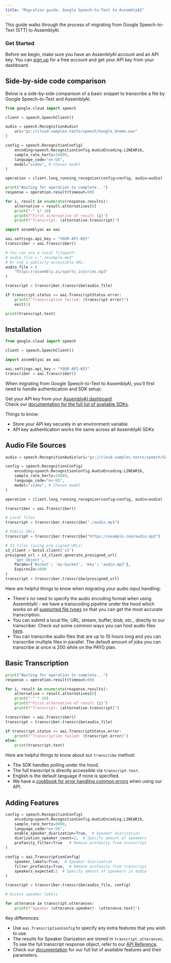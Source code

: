 ```yaml
---
title: "Migration guide: Google Speech-to-Text to AssemblyAI"
---
```


This guide walks through the process of migrating from Google Speech-to-Text (STT) to AssemblyAI.

### Get Started

Before we begin, make sure you have an AssemblyAI account and an API key. You can [sign up](https://assemblyai.com/dashboard/signup) for a free account and get your API key from your dashboard.

## Side-by-side code comparison

Below is a side-by-side comparison of a basic snippet to transcribe a file by Google Speech-to-Text and AssemblyAI.

<Tabs groupId="language">
<Tab language="google" title="Google STT">

```python
from google.cloud import speech

client = speech.SpeechClient()

audio = speech.RecognitionAudio(
    uri="gs://cloud-samples-tests/speech/Google_Gnome.wav"
)

config = speech.RecognitionConfig(
    encoding=speech.RecognitionConfig.AudioEncoding.LINEAR16,
    sample_rate_hertz=16000,
    language_code="en-US",
    model="video", # Chosen model
)

operation = client.long_running_recognize(config=config, audio=audio)

print("Waiting for operation to complete...")
response = operation.result(timeout=90)

for i, result in enumerate(response.results):
    alternative = result.alternatives[0]
    print("-" \* 20)
    print(f"First alternative of result {i}")
    print(f"Transcript: {alternative.transcript}")
```

</Tab>
<Tab language="aai" title="AssemblyAI">

```python
import assemblyai as aai

aai.settings.api_key = "YOUR-API-KEY"
transcriber = aai.Transcriber()

# You can use a local filepath:
# audio_file = "./example.mp3"
# Or use a publicly-accessible URL:
audio_file = (
    "https://assembly.ai/sports_injuries.mp3"
)

transcript = transcriber.transcribe(audio_file)

if transcript.status == aai.TranscriptStatus.error:
    print(f"Transcription failed: {transcript.error}")
    exit(1)

print(transcript.text)
```

</Tab>
</Tabs>

## Installation

<Tabs groupId="language">
<Tab language="google" title="Google STT">

```python
from google.cloud import speech

client = speech.SpeechClient()
```

</Tab>
<Tab language="aai" title="AssemblyAI">

```python
import assemblyai as aai

aai.settings.api_key = "YOUR-API-KEY"
transcriber = aai.Transcriber()
```

</Tab>
</Tabs>

When migrating from Google Speech-to-Text to AssemblyAI, you'll first need to handle authentication and SDK setup:

Get your API key from your [AssemblyAI dashboard](https://www.assemblyai.com/app/api-keys). \
Check our [documentation for the full list of available SDKs](https://www.assemblyai.com/docs/#quickstart).

Things to know:

- Store your API key securely in an environment variable
- API key authentication works the same across all AssemblyAI SDKs

## Audio File Sources

<Tabs groupId="language">
<Tab language="google" title="Google STT">

```python
audio = speech.RecognitionAudio(uri="gs://cloud-samples-tests/speech/Google_Gnome.wav")

config = speech.RecognitionConfig(
    encoding=speech.RecognitionConfig.AudioEncoding.LINEAR16,
    sample_rate_hertz=16000,
    language_code="en-US",
    model="video", # Chosen model
)

operation = client.long_running_recognize(config=config, audio=audio)
```

</Tab>
<Tab language="aai" title="AssemblyAI">

```python
transcriber = aai.Transcriber()

# Local files
transcript = transcriber.transcribe("./audio.mp3")

# Public URLs
transcript = transcriber.transcribe("https://example.com/audio.mp3")

# S3 files (using pre-signed URLs)
s3_client = boto3.client('s3')
presigned_url = s3_client.generate_presigned_url(
    'get_object',
    Params={'Bucket': 'my-bucket', 'Key': 'audio.mp3'},
    ExpiresIn=3600
)
transcript = transcriber.transcribe(presigned_url)
```

</Tab>
</Tabs>

Here are helpful things to know when migrating your audio input handling:

- There's no need to specify the audio encoding format when using AssemblyAI - we have a transcoding pipeline under the hood which works on all [supported file types](https://support.assemblyai.com/articles/2616970375-what-audio-and-video-file-types-are-supported-by-your-api) so that you can get the most accurate transcription.
- You can submit a local file, URL, stream, buffer, blob, etc., directly to our transcriber. Check out some common ways you can host audio files [here](https://github.com/AssemblyAI/cookbook/blob/master/core-transcription/README.md#hosting-audio-files).
- You can transcribe audio files that are up to 10 hours long and you can transcribe multiple files in parallel. The default amount of jobs you can transcribe at once is 200 while on the PAYG plan.

## Basic Transcription

<Tabs groupId="language">
<Tab language="google" title="Google STT">

```python
print("Waiting for operation to complete...")
response = operation.result(timeout=90)

for i, result in enumerate(response.results):
    alternative = result.alternatives[0]
    print("-" * 20)
    print(f"First alternative of result {i}")
    print(f"Transcript: {alternative.transcript}")
```

</Tab>
<Tab language="aai" title="AssemblyAI">

```python
transcriber = aai.Transcriber()
transcript = transcriber.transcribe(audio_file)

if transcript.status == aai.TranscriptStatus.error:
    print(f"Transcription failed: {transcript.error}")
else:
    print(transcript.text)
```

</Tab>
</Tabs>

Here are helpful things to know about our `transcribe` method:

- The SDK handles polling under the hood.
- The full transcript is directly accessible via `transcript.text`.
- English is the default language if none is specified.
- We have a [cookbook for error handling common errors](https://github.com/AssemblyAI/cookbook/blob/master/core-transcription/common_errors_and_solutions.md) when using our API.

## Adding Features

<Tabs groupId="language">
<Tab language="google" title="Google STT">

```python
config = speech.RecognitionConfig(
    encoding=speech.RecognitionConfig.AudioEncoding.LINEAR16,
    sample_rate_hertz=8000,
    language_code="en-US",
    enable_speaker_diarization=True,  # Speaker diarization
    diarization_speaker_count=2,  # Specify amount of speakers
    profanity_filter=True   # Remove profanity from transcript
)
```

</Tab>
<Tab language="aai" title="AssemblyAI">

```python
config = aai.TranscriptionConfig(
    speaker_labels=True,  # Speaker diarization
    filter_profanity=True,  # Remove profanity from transcript
    speakers_expected:2  # Specify amount of speakers in audio
)

transcript = transcriber.transcribe(audio_file, config)

# Access speaker labels

for utterance in transcript.utterances:
    print(f"Speaker {utterance.speaker}: {utterance.text}")
```

</Tab>
</Tabs>

Key differences:

- Use `aai.TranscriptionConfig` to specify any extra features that you wish to use.
- The results for Speaker Diarization are stored in `transcript.utterances`. To see the full transcript response object, refer to our [API Reference](https://www.assemblyai.com/docs/api-reference).
- Check our [documentation](https://www.assemblyai.com/docs/audio-intelligence) for our full list of available features and their parameters.
